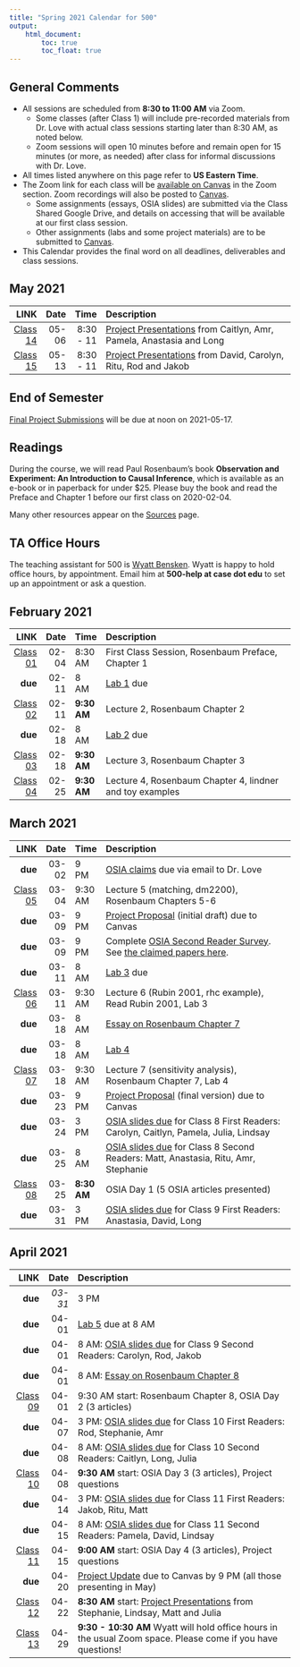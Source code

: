 ```yaml
---
title: "Spring 2021 Calendar for 500"
output: 
    html_document:
        toc: true
        toc_float: true
---
```


## General Comments {-}

- All sessions are scheduled from **8:30 to 11:00 AM** via Zoom. 
    - Some classes (after Class 1) will include pre-recorded materials from Dr. Love with actual class sessions starting later than 8:30 AM, as noted below.
    - Zoom sessions will open 10 minutes before and remain open for 15 minutes (or more, as needed) after class for informal discussions with Dr. Love.
- All times listed anywhere on this page refer to **US Eastern Time**.
- The Zoom link for each class will be [available on Canvas](https://canvas.case.edu) in the Zoom section. Zoom recordings will also be posted to [Canvas](https://canvas.case.edu).
    - Some assignments (essays, OSIA slides) are submitted via the Class Shared Google Drive, and details on accessing that will be available at our first class session. 
    - Other assignments (labs and some project materials) are to be submitted to [Canvas](https://canvas.case.edu).
- This Calendar provides the final word on all deadlines, deliverables and class sessions. 

## May 2021

LINK | Date | Time | Description
--------: | -------: | -------: |:-------------------------------------------------------
[Class 14](https://github.com/THOMASELOVE/500-2021/tree/master/classes/class14) | 05-06 | 8:30 - 11 | [Project Presentations](https://github.com/THOMASELOVE/500-2021/tree/master/project) from Caitlyn, Amr, Pamela, Anastasia and Long
[Class 15](https://github.com/THOMASELOVE/500-2021/tree/master/classes/class15) | 05-13 | 8:30 - 11 | [Project Presentations](https://github.com/THOMASELOVE/500-2021/tree/master/project) from David, Carolyn, Ritu, Rod and Jakob

## End of Semester

[Final Project Submissions](https://github.com/THOMASELOVE/500-2021/tree/master/project) will be due at noon on 2021-05-17.


## Readings

During the course, we will read Paul Rosenbaum's book **Observation and Experiment: An Introduction to Causal Inference**, which is available as an e-book or in paperback for under $25. Please buy the book and read the Preface and Chapter 1 before our first class on 2020-02-04.

Many other resources appear on the [Sources](https://github.com/THOMASELOVE/500-2021/tree/master/sources) page.

## TA Office Hours

The teaching assistant for 500 is [Wyatt Bensken](https://wyattbensken.com/). Wyatt is happy to hold office hours, by appointment. Email him at **500-help at case dot edu** to set up an appointment or ask a question.

## February 2021

LINK | Date | Time | Description
--------: | -------: | ------- | :-------------------------------------------------------
[Class 01](https://github.com/THOMASELOVE/500-2021/tree/master/classes/class01) | 02-04 | 8:30 AM | First Class Session, Rosenbaum Preface, Chapter 1
**due** | 02-11 | 8 AM | [Lab 1](https://github.com/THOMASELOVE/500-2021/tree/master/labs) due 
[Class 02](https://github.com/THOMASELOVE/500-2021/tree/master/classes/class02) | 02-11 | **9:30 AM** | Lecture 2, Rosenbaum Chapter 2
**due** | 02-18 | 8 AM | [Lab 2](https://github.com/THOMASELOVE/500-2021/tree/master/labs) due
[Class 03](https://github.com/THOMASELOVE/500-2021/tree/master/classes/class03) | 02-18 | **9:30 AM** | Lecture 3, Rosenbaum Chapter 3
[Class 04](https://github.com/THOMASELOVE/500-2021/tree/master/classes/class04) | 02-25 | **9:30 AM** | Lecture 4, Rosenbaum Chapter 4, lindner and toy examples

## March 2021

LINK | Date | Time | Description
--------: | -------: | ------- | :-------------------------------------------------------
**due** | 03-02 | 9 PM | [OSIA claims](https://github.com/THOMASELOVE/500-2021/tree/master/osia) due via email to Dr. Love
[Class 05](https://github.com/THOMASELOVE/500-2021/tree/master/classes/class05) | 03-04 | 9:30 AM | Lecture 5 (matching, dm2200), Rosenbaum Chapters 5-6
**due** | 03-09 | 9 PM | [Project Proposal](https://github.com/THOMASELOVE/500-2021/blob/master/project/01_proposal.md) (initial draft) due to Canvas
**due** | 03-09 | 9 PM | Complete [OSIA Second Reader Survey](http://bit.ly/500-2021-osia-survey). See [the claimed papers here](https://github.com/THOMASELOVE/500-2021/tree/master/osia/claims).
**due** | 03-11 | 8 AM | [Lab 3](https://github.com/THOMASELOVE/500-2021/tree/master/labs) due
[Class 06](https://github.com/THOMASELOVE/500-2021/tree/master/classes/class06) | 03-11 | 9:30 AM | Lecture 6 (Rubin 2001, rhc example), Read Rubin 2001, Lab 3
**due** | 03-18 | 8 AM | [Essay on Rosenbaum Chapter 7](https://github.com/THOMASELOVE/500-2021/blob/master/essays/README.md)
**due** | 03-18 | 8 AM | [Lab 4](https://github.com/THOMASELOVE/500-2021/tree/master/labs)
[Class 07](https://github.com/THOMASELOVE/500-2021/tree/master/classes/class07) | 03-18 | 9:30 AM | Lecture 7 (sensitivity analysis), Rosenbaum Chapter 7, Lab 4
**due** | 03-23 | 9 PM | [Project Proposal](https://github.com/THOMASELOVE/500-2021/blob/master/project/01_proposal.md) (final version) due to Canvas
**due** | 03-24 | 3 PM | [OSIA slides due](https://github.com/THOMASELOVE/500-2021/tree/master/osia) for Class 8 First Readers: Carolyn, Caitlyn, Pamela, Julia, Lindsay
**due** | 03-25 | 8 AM | [OSIA slides due](https://github.com/THOMASELOVE/500-2021/tree/master/osia) for Class 8 Second Readers: Matt, Anastasia, Ritu, Amr, Stephanie
[Class 08](https://github.com/THOMASELOVE/500-2021/tree/master/classes/class08) | 03-25 | **8:30 AM** | OSIA Day 1 (5 OSIA articles presented)
**due** | 03-31 | 3 PM | [OSIA slides due](https://github.com/THOMASELOVE/500-2021/tree/master/osia) for Class 9 First Readers: Anastasia, David, Long

## April 2021

LINK | Date | Description
--------: | -------: | :-------------------------------------------------------
**due** | *03-31* | 3 PM | [OSIA slides due](https://github.com/THOMASELOVE/500-2021/tree/master/osia) for Class 9 First Readers: Anastasia, David, Long
**due** | 04-01 | [Lab 5](https://github.com/THOMASELOVE/500-2021/tree/master/labs) due at 8 AM
**due** | 04-01 | 8 AM: [OSIA slides due](https://github.com/THOMASELOVE/500-2021/tree/master/osia) for Class 9 Second Readers: Carolyn, Rod, Jakob
**due** | 04-01 | 8 AM: [Essay on Rosenbaum Chapter 8](https://github.com/THOMASELOVE/500-2021/blob/master/essays/README.md)
[Class 09](https://github.com/THOMASELOVE/500-2021/tree/master/classes/class09) | 04-01 | 9:30 AM start: Rosenbaum Chapter 8, OSIA Day 2 (3 articles)
**due** | 04-07 | 3 PM: [OSIA slides due](https://github.com/THOMASELOVE/500-2021/tree/master/osia) for Class 10 First Readers: Rod, Stephanie, Amr
**due** | 04-08 | 8 AM: [OSIA slides due](https://github.com/THOMASELOVE/500-2021/tree/master/osia) for Class 10 Second Readers: Caitlyn, Long, Julia
[Class 10](https://github.com/THOMASELOVE/500-2021/tree/master/classes/class10) | 04-08 | **9:30 AM** start: OSIA Day 3 (3 articles), Project questions
**due** | 04-14 | 3 PM: [OSIA slides due](https://github.com/THOMASELOVE/500-2021/tree/master/osia) for Class 11 First Readers: Jakob, Ritu, Matt
**due** | 04-15 | 8 AM: [OSIA slides due](https://github.com/THOMASELOVE/500-2021/tree/master/osia) for Class 11 Second Readers: Pamela, David, Lindsay
[Class 11](https://github.com/THOMASELOVE/500-2021/tree/master/classes/class11) | 04-15 | **9:00 AM** start: OSIA Day 4 (3 articles), Project questions
**due** | 04-20 | [Project Update](https://github.com/THOMASELOVE/500-2021/blob/master/project/02_update.md) due to Canvas by 9 PM (all those presenting in May)
[Class 12](https://github.com/THOMASELOVE/500-2021/tree/master/classes/class12) | 04-22 | **8:30 AM** start: [Project Presentations](https://github.com/THOMASELOVE/500-2021/tree/master/project) from Stephanie, Lindsay, Matt and Julia
[Class 13](https://github.com/THOMASELOVE/500-2021/tree/master/classes/class13) | 04-29 | **9:30 - 10:30 AM** Wyatt will hold office hours in the usual Zoom space. Please come if you have questions!
